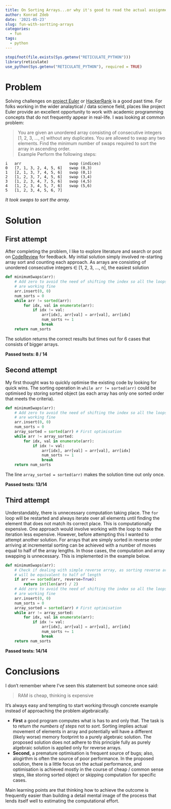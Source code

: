 ```yaml
---
title: On Sorting Arrays...or why it's good to read the actual assignment
author: Konrad Zdeb
date: '2021-05-23'
slug: fun-with-sortting-arrays
categories:
  - fun
tags:
  - python
---
```


```r
stopifnot(file.exists(Sys.getenv("RETICULATE_PYTHON")))
library(reticulate)
use_python(Sys.getenv("RETICULATE_PYTHON"), required = TRUE)
```

# Problem 

Solving challenges on [project Euler](https://projecteuler.net)  or [HackerRank](https://www.hackerrank.com/) is a good past time. For folks working in the wider analaytical / data science field, places like project Euler provide an excellent opportunity to work with academic programming concepts that do not frequently appear in real-life. I was looking at common problem:

> You are given an unordered array consisting of consecutive integers  [1, 2, 3, ..., n] without any duplicates. You are allowed to swap any two elements. Find the minimum number of swaps required to sort the array in ascending order.  
Example
Perform the following steps:  
```
i   arr                     swap (indices)
0   [7, 1, 3, 2, 4, 5, 6]   swap (0,3)  
1   [2, 1, 3, 7, 4, 5, 6]   swap (0,1)  
2   [1, 2, 3, 7, 4, 5, 6]   swap (3,4)  
3   [1, 2, 3, 4, 7, 5, 6]   swap (4,5)  
4   [1, 2, 3, 4, 5, 7, 6]   swap (5,6)  
5   [1, 2, 3, 4, 5, 6, 7]  
```
*It took  swaps to sort the array.*

# Solution

## First attempt

After completing the problem, I like to explore literature and search or post on [CodeReview](https://codereview.stackexchange.com) for feedback. My initial solution simply involved re-starting array sort and counting each approach. As arrays are consisting of unordered consecutive integers ∈ [1, 2, 3, ..., n], the easiest solution 

```python
def minimumSwaps(arr):
    # Add zero to avoid the need of shifting the index so all the loops
    # are working fine
    arr.insert(0, 0)
    num_sorts = 0
    while arr != sorted(arr):
        for idx, val in enumerate(arr):
            if idx != val:
                arr[idx], arr[val] = arr[val], arr[idx]
                num_sorts += 1
                break
    return num_sorts
```

The solution returns the correct results but times out for 6 cases that consists of bigger arrays.

**Passed tests: 8 / 14**

## Second attempt 

My first thought was to quickly optimise the existing code by looking for quick wins. The sorting operation in `while arr != sorted(arr)` could be optimised by storing sorted object (as each array has only one sorted order that meets the criteria). 

```python
def minimumSwaps(arr):
    # Add zero to avoid the need of shifting the index so all the loops
    # are working fine
    arr.insert(0, 0)
    num_sorts = 0
    array_sorted = sorted(arr) # First optimisation
    while arr != array_sorted:
        for idx, val in enumerate(arr):
            if idx != val:
                arr[idx], arr[val] = arr[val], arr[idx]
                num_sorts += 1
                break
    return num_sorts
```

The line `array_sorted = sorted(arr)` makes the solution time out only once.

**Passed tests: 13/14**

## Third attempt

Understandably, there is unnecessary computation taking place. The `for` loop will be restarted and always iterate over all elements until finding the element that does not match its correct place. This is computationally expensive. One approach would involve working with the loop to make the iteration less expensive. However, before attempting this I wanted to attempt another solution. For arrays that are simply sorted in reverse order arriving at incremental sorting can be achieved with a number of moves equal to half of the array lengths. In those cases, the computation and array swapping is unnecessary. This is implemented in the example below. 

```python
def minimumSwaps(arr):
    # Check if dealing with simple reverse array, as sorting reverse array
    # will be equivalent to half of length
    if arr == sorted(arr, reverse=True):
        return int(len(arr) / 2)
    # Add zero to avoid the need of shifting the index so all the loops
    # are working fine
    arr.insert(0, 0)
    num_sorts = 0
    array_sorted = sorted(arr) # First optimisation
    while arr != array_sorted:
        for idx, val in enumerate(arr):
            if idx != val:
                arr[idx], arr[val] = arr[val], arr[idx]
                num_sorts += 1
                break
    return num_sorts
```
**Passed tests: 14/14**

# Conclusions
I don't remember where I've seen this statement but someone once said:

> RAM is cheap, thinking is expensive

It's always easy and tempting to start working through concrete example instead of approaching the problem algebraically.

* **First** a good program computes what is has to and only that. The task is to return *the numbers of steps* not to *sort.* Sorting implies actual movement of elements in array and potentially will have a different (likely worse) memory footprint to a purely algebraic solution. The proposed solution does not adhere to this principle fully as purely algebraic solution is applied only for reverse arrays.
* **Second,** a premature optimisation is frequent source of bugs; also, alogirthm is often the source of poor performance. In the proposed solution, there is a little focus on the actual performance, and optimisation is achieved mostly in the course of cheap / common sense steps, like storing sorted object or skipping computation for specific cases.

Main learning points are that thinking how to achieve the outcome is frequently easier than building a detail mental image of the process that lends itself well to estimating the computational effort.

